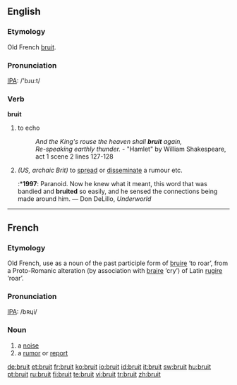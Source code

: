 ==English==

===Etymology===
Old French [[bruit#French|bruit]].

===Pronunciation===
[[IPA]]: /'bɹu:t/

===Verb===
'''bruit'''

# {{obsolete}} to echo
#:''And the King's rouse the heaven shall '''bruit''' again,''
#:''Re-speaking earthly thunder.'' - "Hamlet" by William Shakespeare, act 1 scene 2 lines 127-128
# ''(US, archaic Brit)'' to [[spread]] or [[disseminate]] a rumour etc.
#:*'''1997''': Paranoid.  Now he knew what it meant, this word that was bandied and '''bruited''' so easily, and he sensed the connections being made around him. — Don DeLillo, ''Underworld''

----

==French==

===Etymology===
Old French, use as a noun of the past participle form of [[bruire]] ‘to roar’, from a Proto-Romanic alteration (by association with [[braire]] ‘cry’) of Latin [[rugire]] ‘roar’.

===Pronunciation===
[[IPA]]: /bʀɥi/

===Noun===
{{fr-noun|m}}

# a [[noise]]
# a [[rumor]] or [[report]]

[[de:bruit]]
[[et:bruit]]
[[fr:bruit]]
[[ko:bruit]]
[[io:bruit]]
[[id:bruit]]
[[it:bruit]]
[[sw:bruit]]
[[hu:bruit]]
[[pt:bruit]]
[[ru:bruit]]
[[fi:bruit]]
[[te:bruit]]
[[vi:bruit]]
[[tr:bruit]]
[[zh:bruit]]